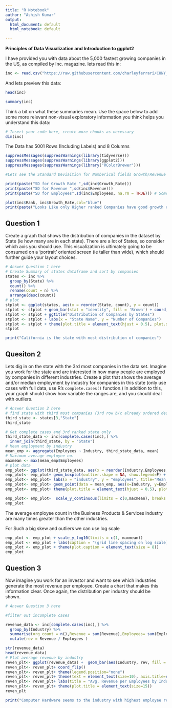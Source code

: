 ```yaml
---
title: "R Notebook"
author: "Ashish Kumar"
output:
  html_document: default
  html_notebook: default
  
---
```


**Principles of Data Visualization and Introduction to ggplot2**

I have provided you with data about the 5,000 fastest growing companies in the US, as compiled by Inc. magazine. lets read this in:

```r
inc <- read.csv("https://raw.githubusercontent.com/charleyferrari/CUNY_DATA_608/master/module1/Data/inc5000_data.csv", header= TRUE)

```

And lets preview this data:

```r

head(inc)

```
```r

summary(inc)

```

Think a bit on what these summaries mean. Use the space below to add some more relevant non-visual exploratory information you think helps you understand this data:

```r

# Insert your code here, create more chunks as necessary
dim(inc)
```

The Data has 5001 Rows (Including Labels) and 8 Columns

```r
suppressMessages(suppressWarnings(library(tidyverse)))
suppressMessages(suppressWarnings(library(ggplot2)))
suppressMessages(suppressWarnings(library("RColorBrewer")))
```

```r
#Lets see the Standard Deviaition for Numberical fields Growth/Revenue and Employees

print(paste("SD for Growth Rate ",sd(inc$Growth_Rate)))
print(paste("SD for Revenue ",sd(inc$Revenue)))
print(paste("SD for Employees",sd(inc$Employees, na.rm = TRUE))) # Some companies have missing employee counts
```

```r
plot(inc$Rank, inc$Growth_Rate,col="blue")
print(paste("Looks Like only Higher ranked Companies have good growth rates"))
```


## Question 1

Create a graph that shows the distribution of companies in the dataset by State (ie how many are in each state). There are a lot of States, so consider which axis you should use. This visualization is ultimately going to be consumed on a 'portrait' oriented screen (ie taller than wide), which should further guide your layout choices.

```r

# Answer Question 1 here
# Create Summary of states dataframe and sort by companies
states <- inc %>%
  group_by(State) %>%
  count() %>%
  rename(count = n) %>%
  arrange(desc(count))
# plot 
stplot <- ggplot(states, aes(x = reorder(State, count), y = count)) 
stplot <- stplot + geom_bar(stat = "identity", fill = 'Brown') + coord_flip() 
stplot <- stplot + ggtitle("Distribution of Companies by States")
stplot <- stplot + labs(x = "State Name", y = "Number of Companies")
stplot <- stplot + theme(plot.title = element_text(hjust = 0.5), plot.subtitle = element_text(hjust = 0.5))
stplot

print("California is the state with most distribution of companies")
```


## Quesiton 2

Lets dig in on the state with the 3rd most companies in the data set. Imagine you work for the state and are interested in how many people are employed by companies in different industries. Create a plot that shows the average and/or median employment by industry for companies in this state (only use cases with full data, use R's `complete.cases()` function.) In addition to this, your graph should show how variable the ranges are, and you should deal with outliers.


```r
# Answer Question 2 here
# find state with third most companies (3rd row b/c already ordered desc)
third_state <- states[3,"State"]
third_state
```
```r
# Get complete cases and 3rd ranked state only   
third_state_data <- inc[complete.cases(inc),] %>%
  inner_join(third_state, by = "State")
# Mean employment by industry
mean_emp <- aggregate(Employees ~ Industry, third_state_data, mean)
# Maximum average employee no.
maxmean <- max(mean_emp$Employees)
# plot data
emp_plot<- ggplot(third_state_data, aes(x = reorder(Industry,Employees,mean), y = Employees))
emp_plot<- emp_plot+ geom_boxplot(outlier.shape = NA, show.legend=F) + coord_flip()
emp_plot<- emp_plot+ labs(x = "industry", y = "employees", title="Mean Employment Size by Industry")
emp_plot<- emp_plot+ geom_point(data = mean_emp, aes(x=Industry, y=Employees), color='darkblue', size = 2)
emp_plot<- emp_plot+ theme(plot.title = element_text(hjust = 0.5), plot.subtitle = element_text(hjust = 0.5))

emp_plot<- emp_plot+  scale_y_continuous(limits = c(0,maxmean), breaks = seq(0, maxmean, 500))
emp_plot
```
The average employee count in the Business Products & Services industry are many times greater than the other industries.

For Such a big skew and outliers we can use log scale
```r
emp_plot <- emp_plot + scale_y_log10(limits = c(1, maxmean))
emp_plot <- emp_plot + labs(caption = "(grid line spacing on log scale)")
emp_plot <- emp_plot + theme(plot.caption = element_text(size = 8))
emp_plot
```




## Question 3

Now imagine you work for an investor and want to see which industries generate the most revenue per employee. Create a chart that makes this information clear. Once again, the distribution per industry should be shown.


```r
# Answer Question 3 here

#filter out incomplete cases

revenue_data <- inc[complete.cases(inc),] %>%
  group_by(Industry) %>%
  summarise(org_count = n(),Revenue = sum(Revenue),Employees= sum(Employees)) %>%
  mutate(rev = Revenue / Employees ) 

str(revenue_data)
head(revenue_data)
# Plot average revenue by industry
reven_plt<- ggplot(revenue_data) +  geom_bar(aes(Industry, rev, fill = Industry), stat = "summary", fun.y = "mean", fill="darkgreen")
reven_plt<- reven_plt+ coord_flip()
reven_plt<- reven_plt+ theme(legend.position="none")
reven_plt<- reven_plt+ theme(text = element_text(size=10), axis.title=element_text(size=15,face="bold")) 
reven_plt<- reven_plt+ labs(title = "Avg. Revenue per Employees by Industry", x= "Industry", y= "Mean Revenue per Employee")
reven_plt<- reven_plt+ theme(plot.title = element_text(size=15))
reven_plt

print("Computer Hardware seems to the industry with highest employee revenue on Average")
```
